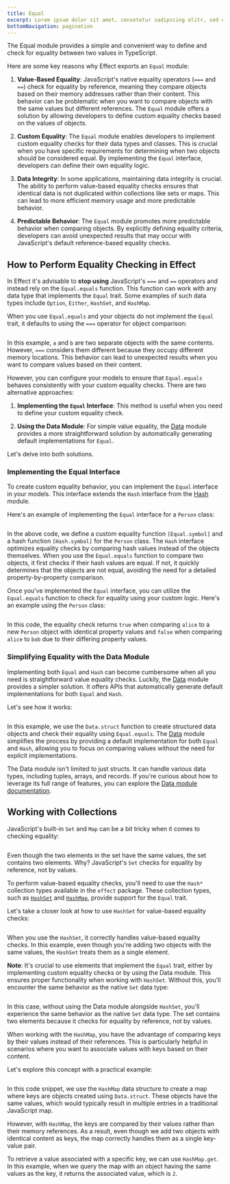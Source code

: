 ```yaml
---
title: Equal
excerpt: Lorem ipsum dolor sit amet, consetetur sadipscing elitr, sed diam nonumy eirmod tempor invidunt ut labore.
bottomNavigation: pagination
---
```


The Equal module provides a simple and convenient way to define and check for equality between two values in TypeScript.

Here are some key reasons why Effect exports an `Equal` module:

1. **Value-Based Equality**: JavaScript's native equality operators (`===` and `==`) check for equality by reference, meaning they compare objects based on their memory addresses rather than their content. This behavior can be problematic when you want to compare objects with the same values but different references. The `Equal` module offers a solution by allowing developers to define custom equality checks based on the values of objects.

2. **Custom Equality**: The `Equal` module enables developers to implement custom equality checks for their data types and classes. This is crucial when you have specific requirements for determining when two objects should be considered equal. By implementing the `Equal` interface, developers can define their own equality logic.

3. **Data Integrity**: In some applications, maintaining data integrity is crucial. The ability to perform value-based equality checks ensures that identical data is not duplicated within collections like sets or maps. This can lead to more efficient memory usage and more predictable behavior.

4. **Predictable Behavior**: The `Equal` module promotes more predictable behavior when comparing objects. By explicitly defining equality criteria, developers can avoid unexpected results that may occur with JavaScript's default reference-based equality checks.

## How to Perform Equality Checking in Effect

In Effect it's advisable to **stop using** JavaScript's `===` and `==` operators and instead rely on the `Equal.equals` function.
This function can work with any data type that implements the `Equal` trait.
Some examples of such data types include `Option`, `Either`, `HashSet`, and `HashMap`.

When you use `Equal.equals` and your objects do not implement the `Equal` trait, it defaults to using the `===` operator for object comparison:

```ts file=<rootDir>/src/reference/trait/equal/equals-default.ts

```

In this example, `a` and `b` are two separate objects with the same contents. However, `===` considers them different because they occupy different memory locations. This behavior can lead to unexpected results when you want to compare values based on their content.

However, you can configure your models to ensure that `Equal.equals` behaves consistently with your custom equality checks. There are two alternative approaches:

1. **Implementing the `Equal` Interface**: This method is useful when you need to define your custom equality check.

2. **Using the Data Module**: For simple value equality, the [Data](../data-types/data) module provides a more straightforward solution by automatically generating default implementations for `Equal`.

Let's delve into both solutions.

### Implementing the Equal Interface

To create custom equality behavior, you can implement the `Equal` interface in your models. This interface extends the `Hash` interface from the [Hash](hash) module.

Here's an example of implementing the `Equal` interface for a `Person` class:

```ts filename="Person.ts" file=<rootDir>/src/reference/trait/equal/Person.ts

```

In the above code, we define a custom equality function `[Equal.symbol]` and a hash function `[Hash.symbol]` for the `Person` class. The `Hash` interface optimizes equality checks by comparing hash values instead of the objects themselves. When you use the `Equal.equals` function to compare two objects, it first checks if their hash values are equal. If not, it quickly determines that the objects are not equal, avoiding the need for a detailed property-by-property comparison.

Once you've implemented the `Equal` interface, you can utilize the `Equal.equals` function to check for equality using your custom logic. Here's an example using the `Person` class:

```ts file=<rootDir>/src/reference/trait/equal/equals-Person.ts

```

In this code, the equality check returns `true` when comparing `alice` to a new `Person` object with identical property values and `false` when comparing `alice` to `bob` due to their differing property values.

### Simplifying Equality with the Data Module

Implementing both `Equal` and `Hash` can become cumbersome when all you need is straightforward value equality checks. Luckily, the [Data](../data-types/data) module provides a simpler solution. It offers APIs that automatically generate default implementations for both `Equal` and `Hash`.

Let's see how it works:

```ts file=<rootDir>/src/reference/trait/equal/Data-struct.ts

```

In this example, we use the `Data.struct` function to create structured data objects and check their equality using `Equal.equals`. The [Data](../data-types/data) module simplifies the process by providing a default implementation for both `Equal` and `Hash`, allowing you to focus on comparing values without the need for explicit implementations.

The Data module isn't limited to just structs. It can handle various data types, including tuples, arrays, and records. If you're curious about how to leverage its full range of features, you can explore the [Data module documentation](../data-types/data).

## Working with Collections

JavaScript's built-in `Set` and `Map` can be a bit tricky when it comes to checking equality:

```ts file=<rootDir>/src/reference/trait/equal/set.ts

```

Even though the two elements in the set have the same values, the set contains two elements. Why? JavaScript's `Set` checks for equality by reference, not by values.

To perform value-based equality checks, you'll need to use the `Hash*` collection types available in the `effect` package. These collection types, such as [`HashSet`](https://effect-ts.github.io/data/modules/HashSet.ts.html) and [`HashMap`](https://effect-ts.github.io/data/modules/HashMap.ts.html), provide support for the `Equal` trait.

Let's take a closer look at how to use `HashSet` for value-based equality checks:

```ts file=<rootDir>/src/reference/trait/equal/hashset.ts

```

When you use the `HashSet`, it correctly handles value-based equality checks. In this example, even though you're adding two objects with the same values, the `HashSet` treats them as a single element.

**Note**: It's crucial to use elements that implement the `Equal` trait, either by implementing custom equality checks or by using the Data module. This ensures proper functionality when working with `HashSet`. Without this, you'll encounter the same behavior as the native `Set` data type:

```ts file=<rootDir>/src/reference/trait/equal/hashset-without-Data.ts

```

In this case, without using the Data module alongside `HashSet`, you'll experience the same behavior as the native `Set` data type. The set contains two elements because it checks for equality by reference, not by values.

When working with the `HashMap`, you have the advantage of comparing keys by their values instead of their references. This is particularly helpful in scenarios where you want to associate values with keys based on their content.

Let's explore this concept with a practical example:

```ts file=<rootDir>/src/reference/trait/equal/hashmap.ts

```

In this code snippet, we use the `HashMap` data structure to create a map where keys are objects created using `Data.struct`. These objects have the same values, which would typically result in multiple entries in a traditional JavaScript map.

However, with `HashMap`, the keys are compared by their values rather than their memory references. As a result, even though we add two objects with identical content as keys, the map correctly handles them as a single key-value pair.

To retrieve a value associated with a specific key, we can use `HashMap.get`. In this example, when we query the map with an object having the same values as the key, it returns the associated value, which is `2`.
